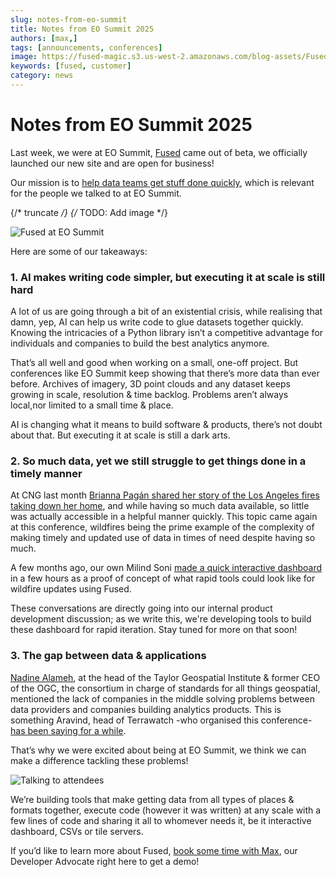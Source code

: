 ```yaml
---
slug: notes-from-eo-summit
title: Notes from EO Summit 2025
authors: [max,]
tags: [announcements, conferences]
image: https://fused-magic.s3.us-west-2.amazonaws.com/blog-assets/Fused_at_EO_summit.jpeg
keywords: [fused, customer]
category: news
---
```


# Notes from EO Summit 2025

Last week, we were at EO Summit, [Fused](https://www.fused.io/) came out of beta, we officially launched our new site and are open for business! 

Our mission is to [help data teams get stuff done quickly](https://youtu.be/btIhyq2KbN0?si=xAScmWKokKsmRSI8), which is relevant for the people we talked to at EO Summit.

{/* truncate */}
{/* TODO: Add image */}

![Fused at EO Summit](fused_at_EO_summit_higher_res.jpeg)

Here are some of our takeaways:

### 1. AI makes writing code simpler, but executing it at scale is still hard

A lot of us are going through a bit of an existential crisis, while realising that damn, yep, AI can help us write code to glue datasets together quickly. Knowing the intricacies of a Python library isn’t a competitive advantage for individuals and companies to build the best analytics anymore. 

That’s all well and good when working on a small, one-off project. But conferences like EO Summit keep showing that there’s more data than ever before. Archives of imagery, 3D point clouds and any dataset keeps growing in scale, resolution & time backlog. Problems aren’t always local,nor limited to a small time & place. 

AI is changing what it means to build software & products, there’s not doubt about that. But executing it at scale is still a dark arts. 

### 2. So much data, yet we still struggle to get things done in a timely manner

At CNG last month [Brianna Pagán shared her story of the Los Angeles fires taking down her home](https://www.linkedin.com/pulse/when-our-community-burned-where-satellite-information-pag%C3%A1n-phd-8rxwf/?trackingId=PGMihonBbG7ShNl4LvW20g%3D%3D), and while having so much data available, so little was actually accessible in a helpful manner quickly. This topic came again at this conference, wildfires being the prime example of the complexity of making timely and updated use of data in times of need despite having so much.

A few months ago, our own Milind Soni [made a quick interactive dashboard](https://www.linkedin.com/posts/milind-soni-314075175_emergencyresponse-datascience-opendata-activity-7285803354876735489-lqJe?utm_source=share&utm_medium=member_desktop&rcm=ACoAABr4AqABaP1Bbk9D9gnGvRmXSaYnn0II3fg) in a few hours as a proof of concept of what rapid tools could look like for wildfire updates using Fused.

These conversations are directly going into our internal product development discussion; as we write this, we're developing tools to build these dashboard for rapid iteration. Stay tuned for more on that soon! 

### 3. The gap between data & applications

[Nadine Alameh](https://www.linkedin.com/in/nadinealameh/), at the head of the Taylor Geospatial Institute & former CEO of the OGC, the consortium in charge of standards for all things geospatial, mentioned the lack of companies in the middle solving problems between data providers and companies building analytics products. This is something Aravind, head of Terrawatch -who organised this conference- [has been saying for a while](https://newsletter.terrawatchspace.com/the-state-of-earth-observation-platforms/).  

That’s why we were excited about being at EO Summit, we think we can make a difference tackling these problems!

![Talking to attendees](Talking_to_attendees.jpeg)

We’re building tools that make getting data from all types of places & formats together, execute code (however it was written) at any scale with a few lines of code and sharing it all to whomever needs it, be it interactive dashboard, CSVs or tile servers. 

If you’d like to learn more about Fused, [book some time with Max](https://calendly.com/max-fused/30min), our Developer Advocate right here to get a demo!